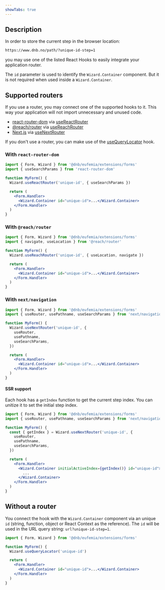 ```yaml
---
showTabs: true
---
```


## Description

In order to store the current step in the browser location:

```bash
https://www.dnb.no/path/?unique-id-step=1
```

you may use one of the listed React Hooks to easily integrate your application router.

The `id` parameter is used to identify the `Wizard.Container` component. But it is not required when used inside a `Wizard.Container`.

## Supported routers

If you use a router, you may connect one of the supported hooks to it. This way your application will not import unnecessary and unused code.

- [react-router-dom](https://reactrouter.com/) via [useReactRouter](#with-react-router-dom)
- [@reach/router](https://reach.tech/router/) via [useReachRouter](#with-reachrouter)
- [Next.js](https://nextjs.org/) via [useNextRouter](#with-nextnavigation)

If you don't use a router, you can make use of the [useQueryLocator](#without-a-router) hook.

### With `react-router-dom`

```jsx
import { Form, Wizard } from '@dnb/eufemia/extensions/forms'
import { useSearchParams } from 'react-router-dom'

function MyForm() {
  Wizard.useReactRouter('unique-id', { useSearchParams })

  return (
    <Form.Handler>
      <Wizard.Container id="unique-id">...</Wizard.Container>
    </Form.Handler>
  )
}
```

### With `@reach/router`

```jsx
import { Form, Wizard } from '@dnb/eufemia/extensions/forms'
import { navigate, useLocation } from '@reach/router'

function MyForm() {
  Wizard.useReachRouter('unique-id', { useLocation, navigate })

  return (
    <Form.Handler>
      <Wizard.Container id="unique-id">...</Wizard.Container>
    </Form.Handler>
  )
}
```

### With `next/navigation`

```jsx
import { Form, Wizard } from '@dnb/eufemia/extensions/forms'
import { useRouter, usePathname, useSearchParams } from 'next/navigation'

function MyForm() {
  Wizard.useNextRouter('unique-id', {
    useRouter,
    usePathname,
    useSearchParams,
  })

  return (
    <Form.Handler>
      <Wizard.Container id="unique-id">...</Wizard.Container>
    </Form.Handler>
  )
}
```

#### SSR support

Each hook has a `getIndex` function to get the current step index. You can unitize it to set the initial step index.

```jsx
import { Form, Wizard } from '@dnb/eufemia/extensions/forms'
import { useRouter, usePathname, useSearchParams } from 'next/navigation'

function MyForm() {
  const { getIndex } = Wizard.useNextRouter('unique-id', {
    useRouter,
    usePathname,
    useSearchParams,
  })

  return (
    <Form.Handler>
      <Wizard.Container initialActiveIndex={getIndex()} id="unique-id">
        ...
      </Wizard.Container>
    </Form.Handler>
  )
}
```

## Without a router

You connect the hook with the `Wizard.Container` component via an unique `id` (string, function, object or React Context as the reference). The `id` will be used in the URL query string: `url?unique-id-step=1`.

```jsx
import { Form, Wizard } from '@dnb/eufemia/extensions/forms'

function MyForm() {
  Wizard.useQueryLocator('unique-id')

  return (
    <Form.Handler>
      <Wizard.Container id="unique-id">...</Wizard.Container>
    </Form.Handler>
  )
}
```
